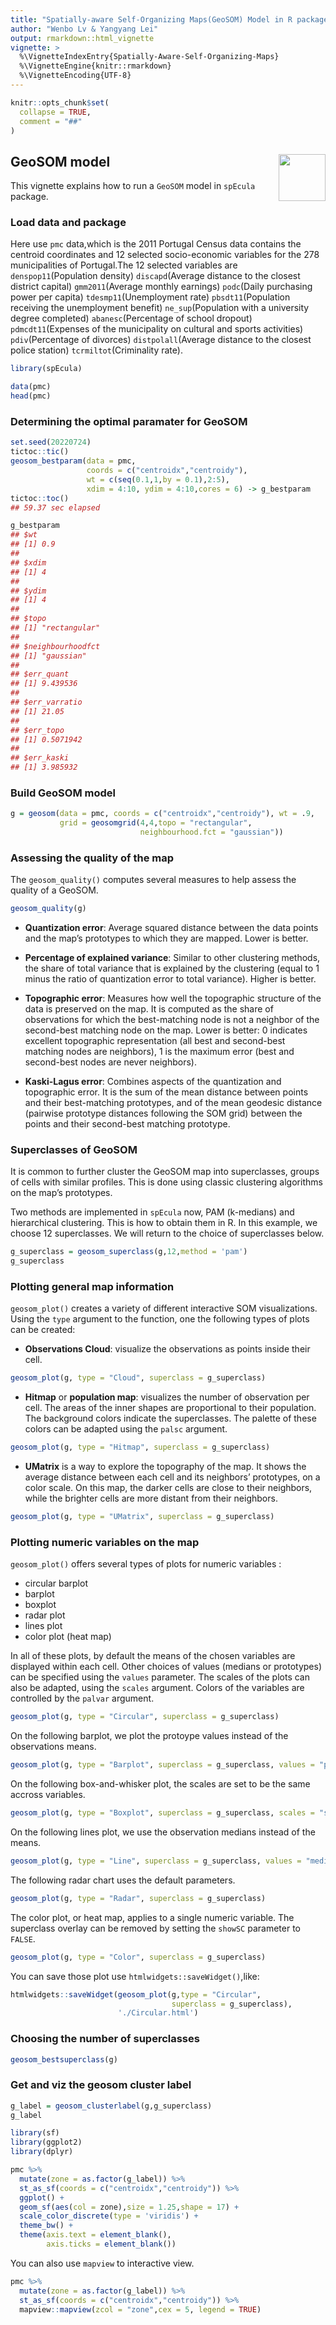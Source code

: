 ```yaml
---
title: "Spatially-aware Self-Organizing Maps(GeoSOM) Model in R package spEcula"
author: "Wenbo Lv & Yangyang Lei"
output: rmarkdown::html_vignette
vignette: >
  %\VignetteIndexEntry{Spatially-Aware-Self-Organizing-Maps}
  %\VignetteEngine{knitr::rmarkdown}
  %\VignetteEncoding{UTF-8}
---
```


```r
knitr::opts_chunk$set(
  collapse = TRUE,
  comment = "##"
)
```

##  GeoSOM model <img src="../man/figures/logo.png" align="right" height="75"/>

This vignette explains how to run a `GeoSOM` model in `spEcula` package.

### Load data and package

Here use `pmc` data,which is the 2011 Portugal Census data contains the centroid coordinates and 12 selected socio-economic variables for the 278 municipalities of Portugal.The 12 selected variables are `denspop11`(Population density) `discapd`(Average distance to the closest district capital) `gmm2011`(Average monthly earnings) `podc`(Daily purchasing power per capita) `tdesmp11`(Unemployment rate) `pbsdt11`(Population receiving the unemployment benefit) `ne_sup`(Population with a university degree completed) `abanesc`(Percentage of school dropout) `pdmcdt11`(Expenses of the municipality on cultural and sports activities)
`pdiv`(Percentage of divorces) `distpolall`(Average distance to the closest police station) `tcrmiltot`(Criminality rate).

```r
library(spEcula)

data(pmc)
head(pmc)
```

### Determining the optimal paramater for GeoSOM

``` r
set.seed(20220724)
tictoc::tic()
geosom_bestparam(data = pmc, 
                 coords = c("centroidx","centroidy"),
                 wt = c(seq(0.1,1,by = 0.1),2:5),
                 xdim = 4:10, ydim = 4:10,cores = 6) -> g_bestparam
tictoc::toc()
## 59.37 sec elapsed
```

``` r
g_bestparam
## $wt
## [1] 0.9
## 
## $xdim
## [1] 4
## 
## $ydim
## [1] 4
## 
## $topo
## [1] "rectangular"
## 
## $neighbourhoodfct
## [1] "gaussian"
## 
## $err_quant
## [1] 9.439536
## 
## $err_varratio
## [1] 21.05
## 
## $err_topo
## [1] 0.5071942
## 
## $err_kaski
## [1] 3.985932
```


### Build GeoSOM model

```r

g = geosom(data = pmc, coords = c("centroidx","centroidy"), wt = .9,
           grid = geosomgrid(4,4,topo = "rectangular",
                             neighbourhood.fct = "gaussian"))
```

### Assessing the quality of the map

The ```geosom_quality()``` computes several measures to help assess the quality of a GeoSOM.

```r
geosom_quality(g)
```


* **Quantization error**: Average squared distance between the data points and the map's prototypes to which they are mapped. Lower is better.

* **Percentage of explained variance**: Similar to other clustering methods, the share of total variance that is explained by the clustering (equal to 1 minus the ratio of quantization error to total variance). Higher is better.

* **Topographic error**: Measures how well the topographic structure of the data is preserved on the map. It is computed as the share of observations for which the best-matching node is not a neighbor of the second-best matching node on the map. Lower is better: 0 indicates excellent topographic representation (all best and second-best matching nodes are neighbors), 1 is the maximum error (best and second-best nodes are never neighbors).

* **Kaski-Lagus error**: Combines aspects of the quantization and topographic error. It is the sum of the mean distance between points and their best-matching prototypes, and of the mean geodesic distance (pairwise prototype distances following the SOM grid) between the points and their second-best matching prototype.

### Superclasses of GeoSOM

It is common to further cluster the GeoSOM map into superclasses, groups of cells with similar profiles. This is done using classic clustering algorithms on the map's prototypes.

Two methods are implemented in `spEcula` now, PAM (k-medians) and hierarchical clustering. This is how to obtain them in R. In this example, we choose 12 superclasses. We will return to the choice of superclasses below.

```r
g_superclass = geosom_superclass(g,12,method = 'pam')
g_superclass
```

### Plotting general map information

```geosom_plot()``` creates a variety of different interactive SOM visualizations. 
Using the ```type``` argument to the function, one the following types of plots can be created:

* **Observations Cloud**: visualize the observations as points inside their cell.

```r
geosom_plot(g, type = "Cloud", superclass = g_superclass)
```

* **Hitmap** or **population map**: visualizes the number of observation per cell. The areas of the inner shapes are proportional to their population.  
The background colors indicate the superclasses. The palette of these colors can be adapted using the ```palsc``` argument.

```r
geosom_plot(g, type = "Hitmap", superclass = g_superclass)
```


* **UMatrix** is a way to explore the topography of the map. It shows the average distance between each cell and its neighbors' prototypes, on a color scale. On this map, the darker cells are close to their neighbors, while the brighter cells are more distant from their neighbors.

```r
geosom_plot(g, type = "UMatrix", superclass = g_superclass)
```


### Plotting numeric variables on the map

```geosom_plot()``` offers several types of plots for numeric variables : 

* circular barplot
* barplot
* boxplot
* radar plot
* lines plot
* color plot (heat map)

In all of these plots, by default the means of the chosen variables are displayed within each cell. Other choices of values (medians or prototypes) can be specified using the ```values``` parameter. The scales of the plots can also be adapted, using the ```scales``` argument. Colors of the variables are controlled by the ```palvar``` argument.

```r
geosom_plot(g, type = "Circular", superclass = g_superclass)
```

On the following barplot, we plot the protoype values instead of the observations means.

```r
geosom_plot(g, type = "Barplot", superclass = g_superclass, values = "prototypes") 
```

On the following box-and-whisker plot, the scales are set to be the same accross variables.

```r
geosom_plot(g, type = "Boxplot", superclass = g_superclass, scales = "same") 
```

On the following lines plot, we use the observation medians instead of the means.

```r
geosom_plot(g, type = "Line", superclass = g_superclass, values = "median") 
```

The following radar chart uses the default parameters.

```r
geosom_plot(g, type = "Radar", superclass = g_superclass) 
```

The color plot, or heat map, applies to a single numeric variable. The superclass overlay can be removed by setting the ```showSC``` parameter to ```FALSE```.

```r
geosom_plot(g, type = "Color", superclass = g_superclass) 
```

You can save those plot use `htmlwidgets::saveWidget()`,like:

```r
htmlwidgets::saveWidget(geosom_plot(g,type = "Circular",
                                    superclass = g_superclass),
                        './Circular.html')
```

### Choosing the number of superclasses

```r
geosom_bestsuperclass(g)
```

### Get and viz the geosom cluster label

```r
g_label = geosom_clusterlabel(g,g_superclass)
g_label
```

```r
library(sf)
library(ggplot2)
library(dplyr)

pmc %>% 
  mutate(zone = as.factor(g_label)) %>% 
  st_as_sf(coords = c("centroidx","centroidy")) %>% 
  ggplot() +
  geom_sf(aes(col = zone),size = 1.25,shape = 17) +
  scale_color_discrete(type = 'viridis') +
  theme_bw() +
  theme(axis.text = element_blank(),
        axis.ticks = element_blank())
```

You can also use `mapview` to interactive view.

```r
pmc %>% 
  mutate(zone = as.factor(g_label)) %>% 
  st_as_sf(coords = c("centroidx","centroidy")) %>% 
  mapview::mapview(zcol = "zone",cex = 5, legend = TRUE)
```

